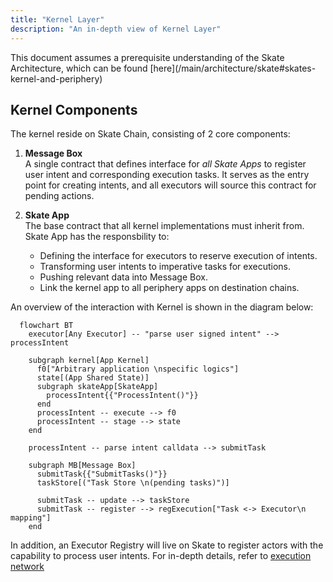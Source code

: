 ```yaml
---
title: "Kernel Layer"
description: "An in-depth view of Kernel Layer"
---
```


<Note>
This document assumes a prerequisite understanding of the Skate Architecture, which can be found [here](/main/architecture/skate#skates-kernel-and-periphery)
</Note>

## Kernel Components

The kernel reside on Skate Chain, consisting of 2 core components:

1. **Message Box**<br/> 
  A single contract that defines interface for _all Skate Apps_ to register user intent and corresponding execution tasks. It serves as the entry point for creating intents, and all executors will source this contract for pending actions.

1. **Skate App**<br/>
  The base contract that all kernel implementations must inherit from. Skate App has the responsbility to: 
    + Defining the interface for executors to reserve execution of intents.
    + Transforming user intents to imperative tasks for executions.
    + Pushing relevant data into Message Box.
    + Link the kernel app to all periphery apps on destination chains.

An overview of the interaction with Kernel is shown in the diagram below:

<Card title="Kernel Flow Diagram">

```mermaid
  flowchart BT
    executor[Any Executor] -- "parse user signed intent" --> processIntent

    subgraph kernel[App Kernel]
      f0["Arbitrary application \nspecific logics"]
      state[(App Shared State)]
      subgraph skateApp[SkateApp]
        processIntent{{"ProcessIntent()"}}
      end
      processIntent -- execute --> f0
      processIntent -- stage --> state
    end
    
    processIntent -- parse intent calldata --> submitTask

    subgraph MB[Message Box]
      submitTask{{"SubmitTasks()"}}
      taskStore[("Task Store \n(pending tasks)")]

      submitTask -- update --> taskStore
      submitTask -- register --> regExecution["Task <-> Executor\n mapping"]
    end
```
</Card>

In addition, an Executor Registry will live on Skate to register actors with the capability to process user intents. For in-depth details, refer to [execution network](/main/architecture/execution-network)
